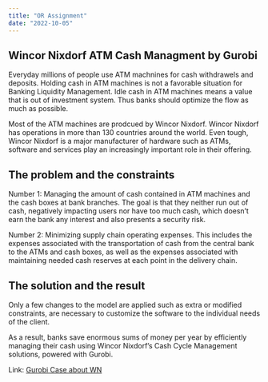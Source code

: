 ```yaml
---
title: "OR Assignment"
date: "2022-10-05"
---
```


## Wincor Nixdorf ATM Cash Managment by Gurobi

Everyday millions of people use ATM machnines for cash withdrawels and deposits. Holding cash in ATM machines is not a favorable situation for Banking Liquidity Management. Idle cash in ATM machines means a value that is out of investment system. Thus banks should optimize the flow as much as possible.

Most of the ATM machines are prodcued by Wincor Nixdorf. Wincor Nixdorf has operations in more than 130 countries around the world. Even tough, Wincor Nixdorf is a major manufacturer of hardware such as ATMs, software and services play an increasingly important role in their offering.


## The problem and the constraints

Number 1:
Managing the amount of cash contained in ATM machines and the cash boxes at bank branches. The goal is that they neither run out of cash, negatively impacting users nor have too much cash, which doesn’t earn the bank any interest and also presents a security risk.

Number 2:
Minimizing supply chain operating expenses. This includes the expenses associated with the transportation of cash from the central bank to the ATMs and cash boxes, as well as the expenses associated with maintaining needed cash reserves at each point in the delivery chain. 


## The solution and the result 

Only a few changes to the model are applied such as extra or modified constraints, are necessary to customize the software to the individual needs of the client. 

As a result, banks save enormous sums of money per year by efficiently managing their cash using Wincor Nixdorf’s Cash Cycle Management solutions, powered with Gurobi.



Link: [Gurobi Case about WN](https://www.gurobi.com/case_studies/wincor-nixdorf-cash-management/)


